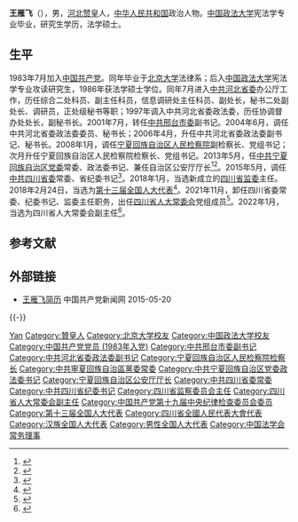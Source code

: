 {{Infobox person
|name=王雁飞
|birth_date={{birth year and age|1963|02}}
|ancestor=[[河北省|河北]][[赞皇县|赞皇]]
|nationality={{PRC}}
|title=[[全国人民代表大会代表|全国人大代表]]
|ethnicity=[[汉族|汉族]]
|gender=男
|party=[[中国共产党|中国共产党]]
}}

'''王雁飞'''（{{bd|1963年|2月||catIdx=Wang王}}），男，[[河北省|河北]][[赞皇县|赞皇]]人，[[中华人民共和国|中华人民共和国]]政治人物。[[中国政法大学|中国政法大学]]宪法学专业毕业，研究生学历，法学硕士。

== 生平 ==
1983年7月加入[[中国共产党|中国共产党]]。同年毕业于[[北京大学|北京大学]]法律系；后入[[中国政法大学|中国政法大学]]宪法学专业攻读研究生，1986年获法学硕士学位。同年7月进入[[中共河北省委|中共河北省委]]办公厅工作，历任综合二处科员、副主任科员，信息调研处主任科员、副处长，秘书二处副处长、调研员，正处级秘书等职；1997年调入中共河北省委政法委，历任协调督办处处长，副秘书长。2001年7月，转任[[中国共产党邢台市委员会|中共邢台市委]]副书记。2004年6月，调任中共河北省委政法委委员、秘书长；2006年4月，升任中共河北省委政法委副书记、秘书长。2008年1月，调任[[宁夏回族自治区人民检察院|宁夏回族自治区人民检察院]]副检察长、党组书记；次月升任宁夏回族自治区人民检察院检察长、党组书记。2013年5月，任[[中国共产党宁夏回族自治区委员会|中共宁夏回族自治区党委]]常委、政法委书记、兼任自治区公安厅厅长<ref>{{cite web|title=王雁飞任宁夏党委常委、政法委书记 苏德良不再担任|url=http://district.ce.cn/newarea/sddy/201305/20/t20130520_24400480.shtml|accessdate=2013-05-20|publisher=中国经济网|archive-url=https://web.archive.org/web/20130820093750/http://district.ce.cn/newarea/sddy/201305/20/t20130520_24400480.shtml|archive-date=2013-08-20|dead-url=no}}</ref><ref>{{cite web|title=王雁飞接替苏德良任宁夏公安厅厅长|url=http://district.ce.cn/newarea/sddy/201305/30/t20130530_24433218.shtml|accessdate=2013-05-30|publisher=中国经济网|archive-url=https://web.archive.org/web/20131117184330/http://district.ce.cn/newarea/sddy/201305/30/t20130530_24433218.shtml|archive-date=2013-11-17|dead-url=no}}</ref>。2015年5月，调任[[中国共产党四川省委员会|中共四川省委]]常委、省纪委书记<ref>{{cite web|title=王雁飞任四川省委常委、省纪委书记 王怀臣不再担任|url=http://news.xinhuanet.com/politics/2015-05/20/c_127822272.htm|accessdate=2015-05-20|publisher=[[新华网|新华网]]|archive-url=https://web.archive.org/web/20161220160010/http://news.xinhuanet.com/politics/2015-05/20/c_127822272.htm|archive-date=2016-12-20|dead-url=no}}</ref>。2018年1月，当选新成立的[[四川省监察委员会|四川省监委]]主任。2018年2月24日，当选为[[第十三届全国人民代表大会代表名单|第十三届全国人大代表]]<ref>{{Cite web|title=（受权发布）中华人民共和国第十三届全国人民代表大会代表名单|url=http://www.chinanews.com/gn/2018/02-25/8453959.shtml|accessdate=2021-02-13|date=2018-02-25|work=中新网|archive-url=https://web.archive.org/web/20180227031724/http://www.chinanews.com/gn/2018/02-25/8453959.shtml|archive-date=2018-02-27|dead-url=no}}</ref>。2021年11月，卸任四川省委常委、纪委书记、监委主任职务，出任[[四川省人大常委会|四川省人大常委会]]党组成员<ref>{{Cite web|title=王雁飞任四川省人大常委会党组成员|url=http://district.ce.cn/newarea/sddy/202112/04/t20211204_37141634.shtml|access-date=2021-12-04|publisher=中国经济网|archive-date=2021-12-06|archive-url=https://web.archive.org/web/20211206033024/http://district.ce.cn/newarea/sddy/202112/04/t20211204_37141634.shtml|dead-url=no}}</ref>。2022年1月，当选为四川省人大常委会副主任<ref>{{Cite web|title=王雁飞、邓勇、刘坪、何延政当选四川省人大常委会副主任|url=http://district.ce.cn/newarea/sddy/202201/24/t20220124_37283879.shtml|access-date=2022-06-08|publisher=中国经济网}}</ref>。

== 参考文献 ==
{{reflist}}

== 外部链接 ==
* [https://web.archive.org/web/20150317184710/http://gbzl.people.com.cn/grzy.php?id=130500022 王雁飞简历 ] 中国共产党新闻网 2015-05-20

{{-}}
{{start box}}
{{s-ppo|cpc}}
{{s-before|[[王怀臣|王怀臣]]}}
{{s-title|[[中国共产党四川省纪律检查委员会|中国共产党四川省纪律检查委员会]]书记|2015年5月－2021年11月}}
{{s-after|[[廖建宇|廖建宇]]}}
{{s-before|[[苏德良_(1960年)|苏德良]]}}
{{s-title|[[中国共产党宁夏回族自治区委员会|中国共产党宁夏回族自治区委员会]]政法委员会书记|2013年5月－2015年5月}}
{{s-after|[[李文章|李文章]]}}
{{s-gov|prc}}
{{s-before|[[苏德良_(1960年)|苏德良]]}}
{{s-title|[[宁夏回族自治区公安厅|宁夏回族自治区公安厅]]厅长|2013年5月－2015年5月}}
{{s-after|[[许尔锋|许尔锋]]}}
{{s-supervision|prc}}
{{s-new}}
{{s-title|[[四川省监察委员会|四川省监察委员会]]主任|2018年1月－2021年11月}}
{{s-after|[[廖建宇|廖建宇]]}}
{{s-legal|prc-proc}}
{{s-before|[[师梦雄|师梦雄]]}}
{{s-title|[[宁夏回族自治区人民检察院|宁夏回族自治区人民检察院]]检察长|2008年2月－2013年5月}}
{{s-after|[[李定达|李定达]]}}
{{end box}}
{{四川省领导人}}
{{Navboxes 
| title  = 王雁飞在[[中国法学会|中国法学会]]的职务
| list1  =
{{中国法学会第七届理事会}}
}}

{{Authority control}}

{{DEFAULTSORT:Wang王}}
[[Category:王姓|Yan]]
[[Category:贊皇人|Category:贊皇人]]
[[Category:北京大学校友|Category:北京大学校友]]
[[Category:中国政法大学校友|Category:中国政法大学校友]]
[[Category:中国共产党党员_(1983年入党)|Category:中国共产党党员 (1983年入党)]]
[[Category:中共邢台市委副书记|Category:中共邢台市委副书记]]
[[Category:中共河北省委政法委副书记|Category:中共河北省委政法委副书记]]
[[Category:宁夏回族自治区人民检察院检察长|Category:宁夏回族自治区人民检察院检察长]]
[[Category:中共寧夏回族自治區黨委常委|Category:中共寧夏回族自治區黨委常委]]
[[Category:中共宁夏回族自治区党委政法委书记|Category:中共宁夏回族自治区党委政法委书记]]
[[Category:宁夏回族自治区公安厅厅长|Category:宁夏回族自治区公安厅厅长]]
[[Category:中共四川省委常委|Category:中共四川省委常委]]
[[Category:中共四川省纪委书记|Category:中共四川省纪委书记]]
[[Category:四川省监察委员会主任|Category:四川省监察委员会主任]]
[[Category:四川省人大常委会副主任|Category:四川省人大常委会副主任]]
[[Category:中国共产党第十九届中央纪律检查委员会委员|Category:中国共产党第十九届中央纪律检查委员会委员]]
[[Category:第十三届全国人大代表|Category:第十三届全国人大代表]]
[[Category:四川省全國人民代表大會代表|Category:四川省全國人民代表大會代表]]
[[Category:汉族全国人大代表|Category:汉族全国人大代表]]
[[Category:男性全国人大代表|Category:男性全国人大代表]]
[[Category:中国法学会常务理事|Category:中国法学会常务理事]]